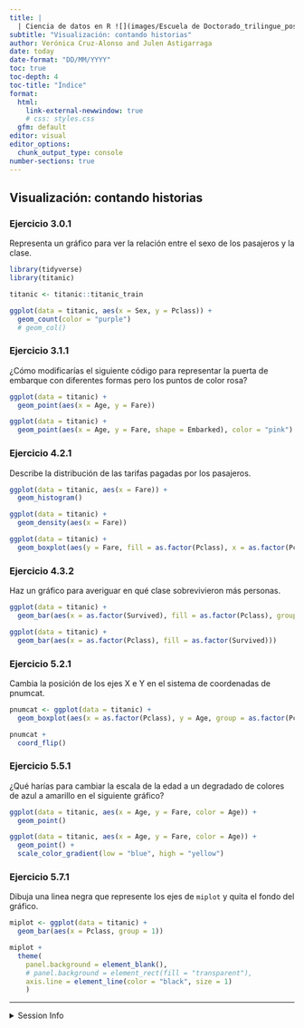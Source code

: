 ```yaml
---
title: | 
  | Ciencia de datos en R ![](images/Escuela de Doctorado_trilingue_positivo.png){width=80%,fig-align="right"}
subtitle: "Visualización: contando historias"
author: Verónica Cruz-Alonso and Julen Astigarraga
date: today
date-format: "DD/MM/YYYY"
toc: true
toc-depth: 4
toc-title: "Índice"
format:
  html:
    link-external-newwindow: true
    # css: styles.css
  gfm: default
editor: visual
editor_options: 
  chunk_output_type: console
number-sections: true
---
```


## Visualización: contando historias

### Ejercicio 3.0.1

Representa un gráfico para ver la relación entre el sexo de los pasajeros y la clase.

```r
library(tidyverse)
library(titanic)

titanic <- titanic::titanic_train 

ggplot(data = titanic, aes(x = Sex, y = Pclass)) + 
  geom_count(color = "purple")
  # geom_col()
```

### Ejercicio 3.1.1

¿Cómo modificarías el siguiente código para representar la puerta de embarque con diferentes formas pero los puntos de color rosa?

```r
ggplot(data = titanic) + 
  geom_point(aes(x = Age, y = Fare))

ggplot(data = titanic) + 
  geom_point(aes(x = Age, y = Fare, shape = Embarked), color = "pink")
```

### Ejercicio 4.2.1

Describe la distribución de las tarifas pagadas por los pasajeros.

```r

ggplot(data = titanic, aes(x = Fare)) +
  geom_histogram()

ggplot(data = titanic) + 
  geom_density(aes(x = Fare))

ggplot(data = titanic) + 
  geom_boxplot(aes(y = Fare, fill = as.factor(Pclass), x = as.factor(Pclass), group = as.factor(Pclass)))

```

### Ejercicio 4.3.2

Haz un gráfico para averiguar en qué clase sobrevivieron más personas.

```r

ggplot(data = titanic) + 
  geom_bar(aes(x = as.factor(Survived), fill = as.factor(Pclass), group = as.factor(Pclass)))

ggplot(data = titanic) + 
  geom_bar(aes(x = as.factor(Pclass), fill = as.factor(Survived)))

```

### Ejercicio 5.2.1

Cambia la posición de los ejes X e Y en el sistema de coordenadas de pnumcat.

```r
pnumcat <- ggplot(data = titanic) + 
  geom_boxplot(aes(x = as.factor(Pclass), y = Age, group = as.factor(Pclass)))

pnumcat + 
  coord_flip()
```

### Ejercicio 5.5.1

¿Qué harías para cambiar la escala de la edad a un degradado de colores de azul a amarillo en el siguiente gráfico?

```r
ggplot(data = titanic, aes(x = Age, y = Fare, color = Age)) + 
  geom_point()

ggplot(data = titanic, aes(x = Age, y = Fare, color = Age)) + 
  geom_point() + 
  scale_color_gradient(low = "blue", high = "yellow")
```

### Ejercicio 5.7.1

Dibuja una linea negra que represente los ejes de `miplot` y quita el fondo del gráfico.

```r

miplot <- ggplot(data = titanic) + 
  geom_bar(aes(x = Pclass, group = 1)) 

miplot + 
  theme(
    panel.background = element_blank(), 
    # panel.background = element_rect(fill = "transparent"), 
    axis.line = element_line(color = "black", size = 1)
    )

```

------------------------------------------------------------------------

<details>

<summary>Session Info</summary>

```r
Sys.time()
sessionInfo()
```

</details>

